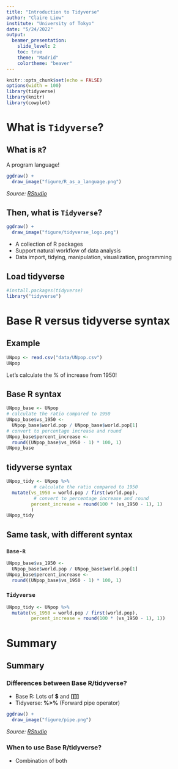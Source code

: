```yaml
---
title: "Introduction to Tidyverse"
author: "Claire Liow"
institute: "University of Tokyo"
date: "5/24/2022"
output: 
  beamer_presentation:
    slide_level: 2
    toc: true
    theme: "Madrid"
    colortheme: "beaver"
---
```


```r
knitr::opts_chunk$set(echo = FALSE)
options(width = 100)
library(tidyverse)
library(knitr)
library(cowplot)
```

# What is `Tidyverse`?

## What is `R`?
A program language!
```r
ggdraw() + 
  draw_image("figure/R_as_a_language.png") 
```
*Source: [RStudio](https://www.rstudio.com/resources/webinars/tidyverse-visualization-manipulation-basics/)*

\newpage
## Then, what is `Tidyverse`?
```r
ggdraw() + 
  draw_image("figure/tidyverse_logo.png") 
```
- A collection of R packages 
- Support natural workflow of data analysis
- Data import, tidying, manipulation, visualization, programming

\newpage

## Load tidyverse
```r
#install.packages(tidyverse)
library("tidyverse")
```

# Base R versus tidyverse syntax
## Example

```r
UNpop <- read.csv("data/UNpop.csv")
UNpop
```

Let's calculate the \% of increase from 1950!

\newpage

## Base R syntax
```r
UNpop_base <- UNpop
# calculate the ratio compared to 1950
UNpop_base$vs_1950 <- 
  UNpop_base$world.pop / UNpop_base$world.pop[1] 
# convert to percentage increase and round
UNpop_base$percent_increase <- 
  round((UNpop_base$vs_1950 - 1) * 100, 1)
UNpop_base
```

\newpage

## tidyverse syntax
```r
UNpop_tidy <- UNpop %>% 
          # calculate the ratio compared to 1950
  mutate(vs_1950 = world.pop / first(world.pop),
          # convert to percentage increase and round
         percent_increase = round(100 * (vs_1950 - 1), 1)
         ) 
UNpop_tidy
```

\newpage

## Same task, with different syntax
### `Base-R`
```r
UNpop_base$vs_1950 <- 
  UNpop_base$world.pop / UNpop_base$world.pop[1] 
UNpop_base$percent_increase <- 
  round((UNpop_base$vs_1950 - 1) * 100, 1)
```

### `Tidyverse`
```r
UNpop_tidy <- UNpop %>% 
  mutate(vs_1950 = world.pop / first(world.pop),
         percent_increase = round(100 * (vs_1950 - 1), 1)) 
```

\newpage

# Summary
## Summary
### Differences between Base R/tidyverse?
- Base R: Lots of **$** and **[[]]**
- Tidyverse: **%>%** (Forward pipe operator)

```r
ggdraw() + 
  draw_image("figure/pipe.png") 
```
*Source: [RStudio](https://www.rstudio.com/resources/webinars/tidyverse-visualization-manipulation-basics/)*

### When to use Base R/tidyverse?
- Combination of both
